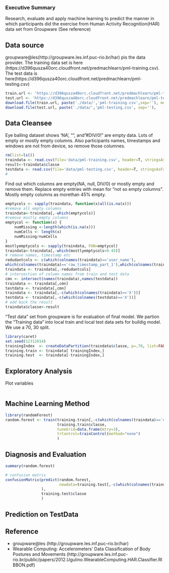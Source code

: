 ### Executive Summary
Research, evaluate and apply machine learning to predict the manner in which participants did the exercise from Human Activity Recognition(HAR) data set from Groupware (See reference)

## Data source
groupware@les(http://groupware.les.inf.puc-rio.br/har) pis the data provider. The training data set is here (https://d396qusza40orc.cloudfront.net/predmachlearn/pml-training.csv).
The test data is here(https://d396qusza40orc.cloudfront.net/predmachlearn/pml-testing.csv)

``` r
train.url <- 'https://d396qusza40orc.cloudfront.net/predmachlearn/pml-training.csv'
test.url <- 'https://d396qusza40orc.cloudfront.net/predmachlearn/pml-testing.csv'
download.file(train.url, paste('./data/','pml-training.csv',sep=''), method='wget')
download.file(test.url, paste('./data/','pml-testing.csv', sep=''),     method='wget')

```

## Data Cleansee
Eye balling dataset shows 'NA', "", and "#DIV/0!" are empty data. Lots of empty or mostly empty columns.
Also participants names, timestamps and windows are not from device, so remove those columnes.
``` r
rm(list=ls())
traindata <- read.csv(file='data/pml-training.csv', header=T, stringsAsFactors=FALSE, na.strings=c("NA", "", "#DIV/0!"))
result<-traindata$classe
testdata <- read.csv(file='data/pml-testing.csv', header=T, stringsAsFactors=FALSE, na.strings=c("NA", "", "#DIV/0!"))
#
``` 
Find out which columns are empty(NA, null, DIV/0) or mostly empty and remove them. Replace empty entries with mean for "not so empty columns". Mostly empty columns as morethan 45% empty.
``` r
emptycols <- sapply(traindata, function(x)all(is.na(x)))
#remove all empty columns
traindata<-traindata[,-which(emptycols)]
#remove mostly empty columns
emptycol <- function(x) {
    numMissing <-length(which(is.na(x)))
    numCells <- length(x)
    numMissing/numCells
}
mostlyemptycols <- sapply(traindata, FUN=emptycol)
traindata<-traindata[,-which(mostlyemptycols>0.45)]
# remove names, timestamp etc
redudantcols <- c(which(colnames(traindata)=='user_name'),
which(colnames(traindata)=='raw_timestamp_part_1'),which(colnames(traindata)=='raw_timestamp_part_2'),which(colnames(traindata)=='cvtd_timestamp'),which(colnames(traindata)=='new_window'),which(colnames(traindata)=='num_window'))
traindata <- traindata[,-redudantcols]
# intersection of column names from train and test data
cmn <- intersect(names(traindata),names(testdata))
traindata <- traindata[,cmn]
testdata <- traindata[,cmn]
traindata <- traindata[,-c(which(colnames(traindata)=='X'))]
testdata <- traindata[,-c(which(colnames(testdata)=='X'))]
# add back the result
traindata$classe<-result
``` 
"Test data" set from groupware is for evaluation of final model. We partion the 
"Training data" into local train and local test data sets for buildig model.
We use a 70, 30 split.
``` r
library(caret)
set.seed(12312014)
trainingIndex  <- createDataPartition(traindata$classe, p=.70, list=FALSE)
training.train <- traindata[ trainingIndex,]
training.test  <- traindata[-trainingIndex,]
``` 
## Exploratory Analysis
Plot variables
``` r


``` 
## Machine Learning Method

``` r
library(randomForest)
random.forest <- train(training.train[,-c(which(colnames(traindata)=='classe'))],
                       training.train$classe,
                       tuneGrid=data.frame(mtry=3),
                       trControl=trainControl(method="none")
                       )
``` 

## Diagnosis and Evaluation

``` r
summary(random.forest)

# confusion matrix
confusionMatrix(predict(random.forest,
                        newdata=training.test[,-c(which(colnames(traindata)=='classe'))]
                ),
                training.test$classe
                )

```
## Prediction on TestData

## Reference
* groupware@les (http://groupware.les.inf.puc-rio.br/har)
* Wearable Computing: Accelerometers’ Data
Classification of Body Postures and Movements (http://groupware.les.inf.puc-rio.br/public/papers/2012.Ugulino.WearableComputing.HAR.Classifier.RIBBON.pdf)
